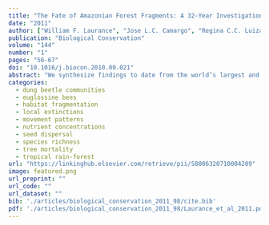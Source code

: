 ```yaml
---
title: "The Fate of Amazonian Forest Fragments: A 32-Year Investigation"
date: "2011"
author: ["William F. Laurance", "Jose L.C. Camargo", "Regina C.C. Luizao", "Susan G. Laurance", "Stuart L. Pimm", "Emilio M. Bruna", "Philip C. Stouffer", "G. Bruce Williamson", "Julieta Benitez-Malvido", "Heraldo L. Vasconcelos", "Kyle S. Van Houtan", "Charles E. Zartman", "Sarah A. Boyle", "Raphael K. Didham", "Ana Andrade", "Thomas E. Lovejoy"]
publication: "Biological Conservation"
volume: "144"
number: "1"
pages: "56-67"
doi: "10.1016/j.biocon.2010.09.021"
abstract: "We synthesize findings to date from the world’s largest and longest-running experimental study of habitat fragmentation, located in central Amazonia. Over the past 32 years, Amazonian forest fragments ranging from 1 to 100 ha have experienced a wide array of ecological changes. Edge effects have been a dominant driver of fragment dynamics, strongly affecting forest microclimate, tree mortality, carbon storage, fauna, and other aspects of fragment ecology. However, edge-effect intensity varies markedly in space and time, and is influenced by factors such as edge age, the number of nearby edges, and the adjoining matrix of modified vegetation surrounding fragments. In our study area, the matrix has changed markedly over the course of the study (evolving from large cattle pastures to mosaics of abandoned pasture and regrowth forest) and this in turn has strongly influenced fragment dynamics and faunal persistence. Rare weather events, especially windstorms and droughts, have further altered fragment ecology. In general, populations and communities of species in fragments are hyperdynamic relative to nearby intact forest. Some edge and fragment-isolation effects have declined with a partial recovery of secondary forests around fragments, but other changes, such as altered patterns of tree recruitment, are ongoing. Fragments are highly sensitive to external vicissitudes, and even small changes in local land-management practices may drive fragmented ecosystems in markedly different directions. The effects of fragmentation are likely to interact synergistically with other anthropogenic threats such as logging, hunting, and especially fire, creating an even greater peril for the Amazonian biota."
categories: 
  - dung beetle communities
  - euglossine bees
  - habitat fragmentation
  - local extinctions
  - movement patterns
  - nutrient concentrations
  - seed dispersal
  - species richness
  - tree mortality
  - tropical rain-forest
url: "https://linkinghub.elsevier.com/retrieve/pii/S0006320710004209"
image: featured.png
url_preprint: ""
url_code: ""
url_dataset: ""
bib: './articles/biological_conservation_2011_98/cite.bib'
pdf: './articles/biological_conservation_2011_98/Laurance_et_al_2011.pdf'
---
```

